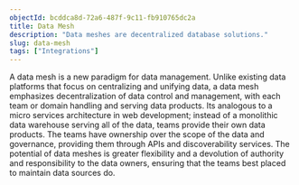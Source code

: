 ```yaml
---
objectId: bcddca8d-72a6-487f-9c11-fb910765dc2a
title: Data Mesh
description: "Data meshes are decentralized database solutions."
slug: data-mesh
tags: ["Integrations"]
---
```


A data mesh is a new paradigm for data management. Unlike existing data platforms that focus on centralizing and unifying data, a data mesh emphasizes decentralization of data control and management, with each team or domain handling and serving data products. Its analogous to a micro services architecture in web development; instead of a monolithic data warehouse serving all of the data, teams provide their own data products. The teams have ownership over the scope of the data and governance, providing them through APIs and discoverability services. The potential of data meshes is greater flexibility and a devolution of authority and responsibility to the data owners, ensuring that the teams best placed to maintain data sources do.